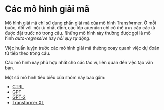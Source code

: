 # Các mô hình giải mã

<Youtube id="d_ixlCubqQw" />

Mô hình giải mã chỉ sử dụng phần giải mã của mô hình Transformer. Ở mỗi bước, đối với một từ nhất định, các lớp attention chỉ có thể truy cập các từ được đặt trước nó trong câu. Những mô hình này thường được gọi là mô hình *auto-regressive* hay *hồi quy tự động*.

Việc huấn luyện trước các mô hình giải mã thường xoay quanh việc dự đoán từ tiếp theo trong câu.

Các mô hình này phù hợp nhất cho các tác vụ liên quan đến việc tạo văn bản.

Một số mô hình tiêu biểu của nhóm này bao gồm:

- [CTRL](https://huggingface.co/transformers/model_doc/ctrl.html)
- [GPT](https://huggingface.co/transformers/model_doc/gpt.html)
- [GPT-2](https://huggingface.co/transformers/model_doc/gpt2.html)
- [Transformer XL](https://huggingface.co/transformers/model_doc/transfo-xl.html)
